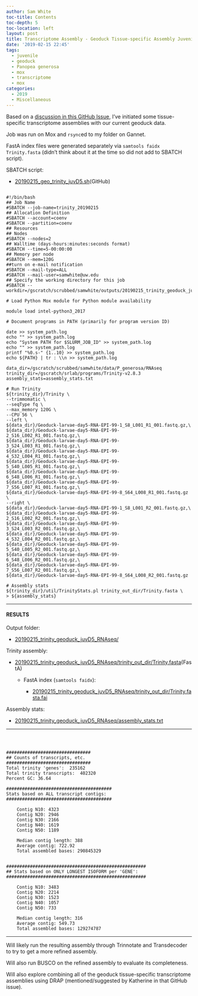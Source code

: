 ```yaml
---
author: Sam White
toc-title: Contents
toc-depth: 5
toc-location: left
layout: post
title: Transcriptome Assembly - Geoduck Tissue-specific Assembly Juvenile Day 5
date: '2019-02-15 22:45'
tags:
  - juvenile
  - geoduck
  - Panopea generosa
  - mox
  - transcriptome
  - mox
categories:
  - 2019
  - Miscellaneous
---
```

Based on a [discussion in this GitHub Issue](https://github.com/RobertsLab/resources/issues/576), I've initiated some tissue-specific transcriptome assemblies with our current geoduck data.

Job was run on Mox and ```rsync```ed to my folder on Gannet.

FastA index files were generated separately via ```samtools faidx Trinity.fasta``` (didn't think about it at the time so did not add to SBATCH script).


SBATCH script:

- [20190215_geo_trinity_juvD5.sh](https://raw.githubusercontent.com/RobertsLab/sams-notebook/master/sbatch_scripts/20190215_geo_trinity_juvD5.sh)(GitHub)

<pre><code>
#!/bin/bash
## Job Name
#SBATCH --job-name=trinity_20190215
## Allocation Definition
#SBATCH --account=coenv
#SBATCH --partition=coenv
## Resources
## Nodes
#SBATCH --nodes=2
## Walltime (days-hours:minutes:seconds format)
#SBATCH --time=5-00:00:00
## Memory per node
#SBATCH --mem=120G
##turn on e-mail notification
#SBATCH --mail-type=ALL
#SBATCH --mail-user=samwhite@uw.edu
## Specify the working directory for this job
#SBATCH --workdir=/gscratch/scrubbed/samwhite/outputs/20190215_trinity_geoduck_juvD5_RNAseq

# Load Python Mox module for Python module availability

module load intel-python3_2017

# Document programs in PATH (primarily for program version ID)

date >> system_path.log
echo "" >> system_path.log
echo "System PATH for $SLURM_JOB_ID" >> system_path.log
echo "" >> system_path.log
printf "%0.s-" {1..10} >> system_path.log
echo ${PATH} | tr : \\n >> system_path.log

data_dir=/gscratch/scrubbed/samwhite/data/P_generosa/RNAseq
trinity_dir=/gscratch/srlab/programs/Trinity-v2.8.3
assembly_stats=assembly_stats.txt

# Run Trinity
${trinity_dir}/Trinity \
--trimmomatic \
--seqType fq \
--max_memory 120G \
--CPU 56 \
--left \
${data_dir}/Geoduck-larvae-day5-RNA-EPI-99-1_S8_L001_R1_001.fastq.gz,\
${data_dir}/Geoduck-larvae-day5-RNA-EPI-99-2_S16_L002_R1_001.fastq.gz,\
${data_dir}/Geoduck-larvae-day5-RNA-EPI-99-3_S24_L003_R1_001.fastq.gz,\
${data_dir}/Geoduck-larvae-day5-RNA-EPI-99-4_S32_L004_R1_001.fastq.gz,\
${data_dir}/Geoduck-larvae-day5-RNA-EPI-99-5_S40_L005_R1_001.fastq.gz,\
${data_dir}/Geoduck-larvae-day5-RNA-EPI-99-6_S48_L006_R1_001.fastq.gz,\
${data_dir}/Geoduck-larvae-day5-RNA-EPI-99-7_S56_L007_R1_001.fastq.gz,\
${data_dir}/Geoduck-larvae-day5-RNA-EPI-99-8_S64_L008_R1_001.fastq.gz \
--right \
${data_dir}/Geoduck-larvae-day5-RNA-EPI-99-1_S8_L001_R2_001.fastq.gz,\
${data_dir}/Geoduck-larvae-day5-RNA-EPI-99-2_S16_L002_R2_001.fastq.gz,\
${data_dir}/Geoduck-larvae-day5-RNA-EPI-99-3_S24_L003_R2_001.fastq.gz,\
${data_dir}/Geoduck-larvae-day5-RNA-EPI-99-4_S32_L004_R2_001.fastq.gz,\
${data_dir}/Geoduck-larvae-day5-RNA-EPI-99-5_S40_L005_R2_001.fastq.gz,\
${data_dir}/Geoduck-larvae-day5-RNA-EPI-99-6_S48_L006_R2_001.fastq.gz,\
${data_dir}/Geoduck-larvae-day5-RNA-EPI-99-7_S56_L007_R2_001.fastq.gz,\
${data_dir}/Geoduck-larvae-day5-RNA-EPI-99-8_S64_L008_R2_001.fastq.gz

# Assembly stats
${trinity_dir}/util/TrinityStats.pl trinity_out_dir/Trinity.fasta \
> ${assembly_stats}
</code></pre>

---

#### RESULTS

Output folder:

- [20190215_trinity_geoduck_juvD5_RNAseq/](http://gannet.fish.washington.edu/Atumefaciens/20190215_trinity_geoduck_juvD5_RNAseq/)

Trinity assembly:

- [20190215_trinity_geoduck_juvD5_RNAseq/trinity_out_dir/Trinity.fasta](http://gannet.fish.washington.edu/Atumefaciens/20190215_trinity_geoduck_juvD5_RNAseq/trinity_out_dir/Trinity.fasta)(FastA)

  - FastA index (```samtools faidx```):

    - [20190215_trinity_geoduck_juvD5_RNAseq/trinity_out_dir/Trinity.fasta.fai](http://gannet.fish.washington.edu/Atumefaciens/20190215_trinity_geoduck_juvD5_RNAseq/trinity_out_dir/Trinity.fasta.fai)

Assembly stats:

- [20190215_trinity_geoduck_juvD5_RNAseq/assembly_stats.txt](http://gannet.fish.washington.edu/Atumefaciens/20190215_trinity_geoduck_juvD5_RNAseq/assembly_stats.txt)

---

<pre><code>


################################
## Counts of transcripts, etc.
################################
Total trinity 'genes':	235162
Total trinity transcripts:	402320
Percent GC: 36.64

########################################
Stats based on ALL transcript contigs:
########################################

	Contig N10: 4323
	Contig N20: 2946
	Contig N30: 2166
	Contig N40: 1619
	Contig N50: 1189

	Median contig length: 388
	Average contig: 722.92
	Total assembled bases: 290845329


#####################################################
## Stats based on ONLY LONGEST ISOFORM per 'GENE':
#####################################################

	Contig N10: 3483
	Contig N20: 2214
	Contig N30: 1523
	Contig N40: 1057
	Contig N50: 733

	Median contig length: 316
	Average contig: 549.73
	Total assembled bases: 129274787
</code></pre>

---

Will likely run the resulting assembly through Trinnotate and Transdecoder to try to get a more refined assembly.

Will also run BUSCO on the refined assembly to evaluate its completeness.

Will also explore combining all of the geoduck tissue-specific transcriptome assemblies using DRAP (mentioned/suggested by Katherine in that GitHub issue).
